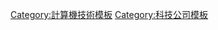 {{template category
|type = navbox
|description = 
}}

[[Category:計算機技術模板|Category:計算機技術模板]]
[[Category:科技公司模板|Category:科技公司模板]]